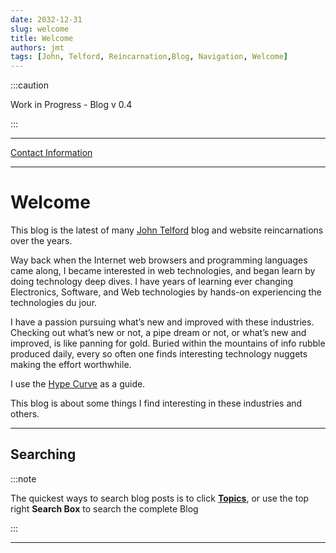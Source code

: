 ```yaml
---
date: 2032-12-31
slug: welcome
title: Welcome
authors: jmt
tags: [John, Telford, Reincarnation,Blog, Navigation, Welcome]
---
```


<!--
Cloudflare requires the following build commands:
`npm run build`
Build output directory:
`/build`
Root directory:
`/`

Variable name: NODE_VERSION
Value: 16.4.2

-->

:::caution

Work in Progress - Blog v 0.4

:::

---

[Contact Information](https://johntelford.com/contact.html)

---

# Welcome

This blog is the latest of many [John Telford](https://johntelford.com) blog and website reincarnations over the years. 

Way back when the Internet web browsers and programming languages came along, I became interested in web technologies, and began learn by doing technology deep dives. I have years of learning ever changing Electronics, Software, and Web technologies by hands-on experiencing the technologies du jour.

I have a passion pursuing what’s new and improved with these industries. Checking out what’s new or not, a pipe dream or not, or what’s new and improved, is like panning for gold. Buried within the mountains of info rubble produced daily, every so often one finds interesting technology nuggets making the effort worthwhile. 

I use the [Hype Curve](hypecurve) as a guide.


This blog is about some things I find interesting in these industries and others.

---

## Searching

:::note

The quickest ways to search blog posts is to click **[Topics](https://techtalkjohn.com/blog/tags)**, or use the top right **Search Box** to search the complete Blog

:::

---

